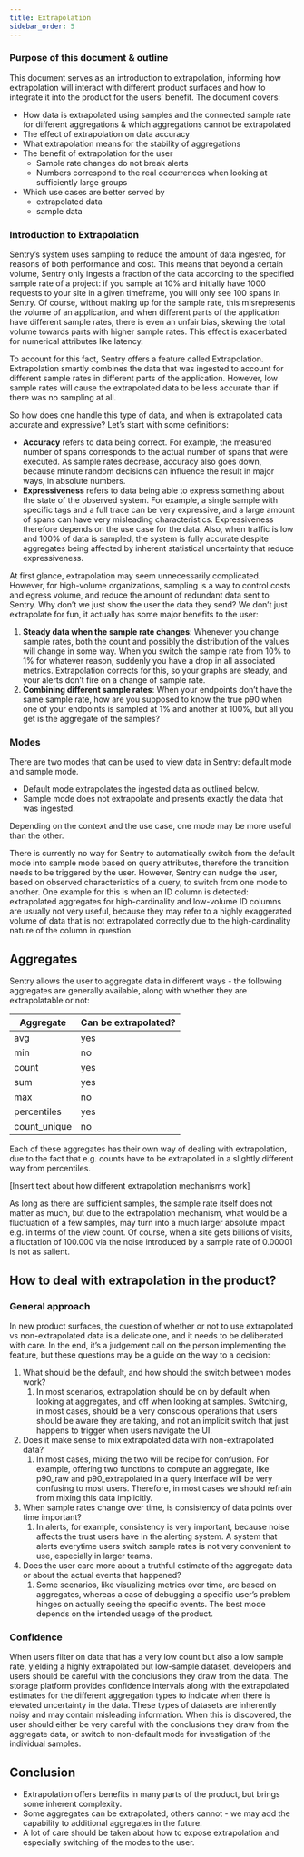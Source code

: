 ```yaml
---
title: Extrapolation
sidebar_order: 5
---
```


### Purpose of this document & outline

This document serves as an introduction to extrapolation, informing how extrapolation will interact with different product surfaces and how to integrate it into the product for the users’ benefit. The document covers:

- How data is extrapolated using samples and the connected sample rate for different aggregations & which aggregations cannot be extrapolated
- The effect of extrapolation on data accuracy
- What extrapolation means for the stability of aggregations
- The benefit of extrapolation for the user
    - Sample rate changes do not break alerts
    - Numbers correspond to the real occurrences when looking at sufficiently large groups
- Which use cases are better served by
    - extrapolated data
    - sample data

### Introduction to Extrapolation

Sentry’s system uses sampling to reduce the amount of data ingested, for reasons of both performance and cost. This means that beyond a certain volume, Sentry only ingests a fraction of the data according to the specified sample rate of a project: if you sample at 10% and initially have 1000 requests to your site in a given timeframe, you will only see 100 spans in Sentry. Of course, without making up for the sample rate, this misrepresents the volume of an application, and when different parts of the application have different sample rates, there is even an unfair bias, skewing the total volume towards parts with higher sample rates. This effect is exacerbated for numerical attributes like latency.

To account for this fact, Sentry offers a feature called Extrapolation. Extrapolation smartly combines the data that was ingested to account for different sample rates in different parts of the application. However, low sample rates will cause the extrapolated data to be less accurate than if there was no sampling at all.

So how does one handle this type of data, and when is extrapolated data accurate and expressive? Let’s start with some definitions: 

- **Accuracy** refers to data being correct. For example, the measured number of spans corresponds to the actual number of spans that were executed. As sample rates decrease, accuracy also goes down, because minute random decisions can influence the result in major ways, in absolute numbers. 
- **Expressiveness** refers to data being able to express something about the state of the observed system. For example, a single sample with specific tags and a full trace can be very expressive, and a large amount of spans can have very misleading characteristics. Expressiveness therefore depends on the use case for the data. Also, when traffic is low and 100% of data is sampled, the system is fully accurate despite aggregates being affected by inherent statistical uncertainty that reduce expressiveness.

At first glance, extrapolation may seem unnecessarily complicated. However, for high-volume organizations, sampling is a way to control costs and egress volume, and reduce the amount of redundant data sent to Sentry. Why don’t we just show the user the data they send? We don’t just extrapolate for fun, it actually has some major benefits to the user:

1. **Steady data when the sample rate changes**: Whenever you change sample rates, both the count and possibly the distribution of the values will change in some way. When you switch the sample rate from 10% to 1% for whatever reason, suddenly you have a drop in all associated metrics. Extrapolation corrects for this, so your graphs are steady, and your alerts don’t fire on a change of sample rate. 
2. **Combining different sample rates**: When your endpoints don’t have the same sample rate, how are you supposed to know the true p90 when one of your endpoints is sampled at 1% and another at 100%, but all you get is the aggregate of the samples?




### **Modes**

There are two modes that can be used to view data in Sentry: default mode and sample mode.

- Default mode extrapolates the ingested data as outlined below.
- Sample mode does not extrapolate and presents exactly the data that was ingested.

Depending on the context and the use case, one mode may be more useful than the other. 

There is currently no way for Sentry to automatically switch from the default mode into sample mode based on query attributes, therefore the transition needs to be triggered by the user. However, Sentry can nudge the user, based on observed characteristics of a query, to switch from one mode to another. One example for this is when an ID column is detected: extrapolated aggregates for high-cardinality and low-volume ID columns are usually not very useful, because they may refer to a highly exaggerated volume of data that is not extrapolated correctly due to the high-cardinality nature of the column in question.

## Aggregates

Sentry allows the user to aggregate data in different ways - the following aggregates are generally available, along with whether they are extrapolatable or not:

| **Aggregate** | **Can be extrapolated?** |
| --- | --- |
| avg | yes |
| min | no |
| count | yes |
| sum | yes |
| max | no |
| percentiles | yes |
| count_unique | no |

Each of these aggregates has their own way of dealing with extrapolation, due to the fact that e.g. counts have to be extrapolated in a slightly different way from percentiles. 

[Insert text about how different extrapolation mechanisms work]

As long as there are sufficient samples, the sample rate itself does not matter as much, but due to the extrapolation mechanism, what would be a fluctuation of a few samples, may turn into a much larger absolute impact e.g. in terms of the view count. Of course, when a site gets billions of visits, a fluctation of 100.000 via the noise introduced by a sample rate of 0.00001 is not as salient. 


## How to deal with extrapolation in the product?

### General approach

In new product surfaces, the question of whether or not to use extrapolated vs non-extrapolated data is a delicate one, and it needs to be deliberated with care. In the end, it’s a judgement call on the person implementing the feature, but these questions may be a guide on the way to a decision:

1. What should be the default, and how should the switch between modes work?
    1. In most scenarios, extrapolation should be on by default when looking at aggregates, and off when looking at samples. Switching, in most cases, should be a very conscious operations that users should be aware they are taking, and not an implicit switch that just happens to trigger when users navigate the UI.
2. Does it make sense to mix extrapolated data with non-extrapolated data?
    1. In most cases, mixing the two will be recipe for confusion. For example, offering two functions to compute an aggregate, like p90_raw and p90_extrapolated in a query interface will be very confusing to most users. Therefore, in most cases we should refrain from mixing this data implicitly. 
3. When sample rates change over time, is consistency of data points over time important?
    1. In alerts, for example, consistency is very important, because noise affects the trust users have in the alerting system. A system that alerts everytime users switch sample rates is not very convenient to use, especially in larger teams.
4. Does the user care more about a truthful estimate of the aggregate data or about the actual events that happened?
    1. Some scenarios, like visualizing metrics over time, are based on aggregates, whereas a case of debugging a specific user’s problem hinges on actually seeing the specific events. The best mode depends on the intended usage of the product. 

### Confidence

When users filter on data that has a very low count but also a low sample rate, yielding a highly extrapolated but low-sample dataset, developers and users should be careful with the conclusions they draw from the data. The storage platform provides confidence intervals along with the extrapolated estimates for the different aggregation types to indicate when there is elevated uncertainty in the data. These types of datasets are inherently noisy and may contain misleading information. When this is discovered, the user should either be very careful with the conclusions they draw from the aggregate data, or switch to non-default mode for investigation of the individual samples. 

## **Conclusion**

- Extrapolation offers benefits in many parts of the product, but brings some inherent complexity.
- Some aggregates can be extrapolated, others cannot - we may add the capability to additional aggregates in the future.
- A lot of care should be taken about how to expose extrapolation and especially switching of the modes to the user.